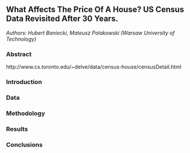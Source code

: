 ## What Affects The Price Of A House? US Census Data Revisited After 30 Years.

*Authors: Hubert Baniecki, Mateusz Polakowski (Warsaw University of Technology)*

### Abstract

http://www.cs.toronto.edu/~delve/data/census-house/censusDetail.html

### Introduction


### Data


### Methodology


### Results


### Conclusions
